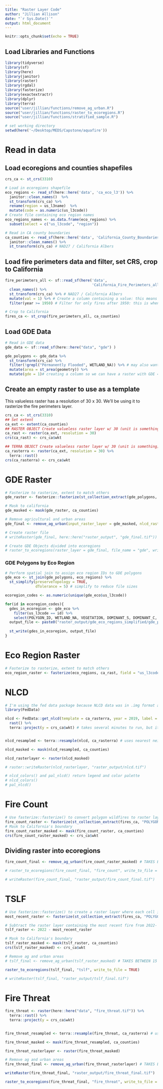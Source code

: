 ```yaml
---
title: "Raster Layer Code"
author: "Jillian Allison"
date: "`r Sys.Date()`"
output: html_document
---
```


```r
knitr::opts_chunk$set(echo = TRUE)
```

## Load Libraries and Functions

```r
library(tidyverse)
library(sf)
library(here)
library(janitor)
library(raster)
library(rgdal)
library(fasterize)
library(exactextractr)
library(dplyr)
library(terra)
source("user/jillian/functions/remove_ag_urban.R")
source("user/jillian/functions/raster_to_ecoregions.R")
source("user/jillian/functions/stratified_sample.R")
```

```r
# set working directory
setwd(here('~/Desktop/MEDS/Capstone/aquafire'))
```

# Read in data

## Load ecoregions and counties shapefiles

```r
crs_ca <- st_crs(3310)

# Load in ecoregions shapefile
eco_regions <- read_sf(here::here('data', 'ca_eco_l3')) %>% 
  janitor::clean_names()  %>% 
  st_transform(crs_ca) %>% 
  rename(region = us_l3name)  %>%
  mutate(code = as.numeric(us_l3code))
# Create file containing eco region names 
eco_regions_names <- as.data.frame(eco_regions) %>%
  subset(select = c("us_l3code", "region"))

# Read in CA county boundaries
ca_counties <- read_sf(here::here('data', 'California_County_Boundaries', 'cnty19_1.shp')) %>% 
  janitor::clean_names() %>% 
  st_transform(crs_ca) # NAD27 / California Albers
```

## Load fire perimeters data and filter, set CRS, crop to California

```r
fire_perimeters_all <- sf::read_sf(here('data', 
                                        'California_Fire_Perimeters_all')) %>% 
  clean_names() %>% 
  st_transform(crs_ca) %>% # NAD27 / California Albers
  mutate(val = 1) %>% # Create a column containing a value: this means each fire has a value of 1
  filter(year >= 1950) # Filter for only fires after 1950: this is when the dataset becomes reliable. 

# Crop to California
fires_ca <- st_crop(fire_perimeters_all, ca_counties) 
```

## Load GDE Data

```r
# Read in GDE data
gde_data <- sf::read_sf(here::here("data", "gde") )

gde_polygons <- gde_data %>%
  st_transform(crs_ca) %>%
  filter(!grepl("Permanently Flooded", WETLAND_NA)) %>% # may also want to remove semipermanently flooded or all lacustrine
  mutate(area = st_area(geometry)) %>%
  mutate(gde = 1)# creating a column so we can have a raster with GDE = 1, not GDE = 0
```

## Create an empty raster to use as a template

This valueless raster has a resolution of 30 x 30. We'll be using it to rasterize the fire perimeters layer.

```r
crs_ca <- st_crs(3310)
## Set extent
ca_ext <- extent(ca_counties)
## RASTER OBJECT Create valueless raster layer w/ 30 (unit is something) resolution 
ca_rast <- raster(ca_ext, resolution = 30)
crs(ca_rast) <- crs_ca$wkt

## TERRA OBJECT Create valueless raster layer w/ 30 (unit is something) resolution 
ca_rasterra <- raster(ca_ext, resolution = 30) %>%
  terra::rast()
crs(ca_rasterra) <- crs_ca$wkt 
```

# GDE Raster

```r
# Fasterize to rasterize, extent to match others 
gde_raster <- fasterize::fasterize(st_collection_extract(gde_polygons, "POLYGON"), ca_rast, field = "gde", fun = "max", background = 0)

# Mask to california
gde_masked <- mask(gde_raster, ca_counties)

# Remove agricultural and urban areas
gde_final <- remove_ag_urban(input_raster_layer = gde_masked, nlcd_raster_layer = nlcd_rasterlayer)

# Create raster file 
# writeRaster(gde_final, here::here("raster_output", "gde_final.tif"))

# Create GDE Objects divided into ecoregions 
# raster_to_ecoregions(raster_layer = gde_final, file_name = "gde", write_to_file = TRUE)
```

### GDE Polygons by Eco Region

```r
# Perform spatial join to assign eco region IDs to GDE polygons
gde_eco <- st_join(gde_polygons, eco_regions) %>%
  st_simplify(preserveTopology = TRUE, 
              dTolerance = 5) # simplify to reduce file sizes 

ecoregion_codes <- as.numeric(unique(gde_eco$us_l3code))

for(id in ecoregion_codes){
  gdes_in_ecoregion <- gde_eco %>%
    filter(us_l3code == id) %>%
    select(POLYGON_ID, WETLAND_NA, VEGETATION, DOMINANT_S, DOMINANT_C, area, us_l3code, region, geometry)
  output_file <- paste0("raster_output/gde_eco_regions_simplified/gde_polygon_", id, ".shp")
  
  st_write(gdes_in_ecoregion, output_file)
}
```

# Eco Region Raster

```r
# Fasterize to rasterize, extent to match others 
eco_region_raster <- fasterize(eco_regions, ca_rast, field = "us_l3code")
```

# NLCD

```r
# I'm using the fed data package because NLCD data was in .img format and .... ew 
library(FedData)

nlcd <- FedData::get_nlcd(template = ca_rasterra, year = 2019, label = "ca", dataset = "landcover", landmass = "L48", extraction.dir = "data") %>%
  rast() %>%
  terra::project(y = crs_ca$wkt) # takes several minutes to run, but it will! 


nlcd_resampled <- terra::resample(nlcd, ca_rasterra) # uses nearest neighbors approach for for categorical values 

nlcd_masked <- mask(nlcd_resampled, ca_counties)

nlcd_rasterlayer <- raster(nlcd_masked)

# raster::writeRaster(nlcd_rasterlayer, "raster_output/nlcd.tif")

# nlcd_colors() and pal_nlcd() return legend and color palette
# nlcd_colors()
# pal_nlcd()
```

# Fire Count

```r
# Use fasterize::fasterize() to convert polygon wildfires to raster layer based on raster template ## FUTURE US: REMEMBER TO CHECK FOR DUPLICATES!!!!! 
fire_count_raster <- fasterize(st_collection_extract(fires_ca, "POLYGON"), ca_rast, field = "val", fun = "sum", background = 0)
# Mask to California's boundary
fire_count_raster_masked <- mask(fire_count_raster, ca_counties) 
crs(fire_count_raster_masked) <- crs_ca$wkt
```

## Dividing raster into ecoregions

```r
fire_count_final <- remove_ag_urban(fire_count_raster_masked) # TAKES BETWEEN 15 - 30 MINUTES TO RUN! FYI 

# raster_to_ecoregions(fire_count_final, "fire_count", write_to_file = TRUE)

# writeRaster(fire_count_final, "raster_output/fire_count_final.tif")
```

# TSLF

```r
# Use fasterize::fasterize() to create a raster layer where each cell is equal to the maximum year value for that cell. 
most_recent_raster <- fasterize(st_collection_extract(fires_ca, "POLYGON"), ca_rast, field = "year", fun = "max", background = NA)

# Subtract the raster layer containing the most recent fire from 2022- this will give the number of years since the most recent fire in each cell. 
tslf_raster <- 2022 - most_recent_raster

# Mask to California's boundary
tslf_raster_masked <- mask(tslf_raster, ca_counties)
crs(tslf_raster_masked) <- crs_ca$wkt

# Remove ag and urban areas 
# tslf_final <- remove_ag_urban(tslf_raster_masked) # TAKES BETWEEN 15 - 30 MINUTES TO RUN! FYI

raster_to_ecoregions(tslf_final, "tslf", write_to_file = TRUE)

# writeRaster(tslf_final, "raster_output/tslf_final.tif")
```

# Fire Threat

```r
fire_threat <- raster(here::here("data", "fire_threat.tif")) %>%
  terra::rast() %>%
  terra::project(y = crs_ca$wkt)
  

fire_threat_resampled <- terra::resample(fire_threat, ca_rasterra) # uses nearest neighbors approach for for categorical values 

fire_threat_masked <- mask(fire_threat_resampled, ca_counties)

fire_threat_rasterlayer <- raster(fire_threat_masked)

# Remove ag and urban areas 
fire_threat_final <- remove_ag_urban(fire_threat_rasterlayer) # TAKES BETWEEN 15 - 30 MINUTES TO RUN! FYI 

writeRaster(fire_threat_final, "raster_output/fire_threat_final.tif")

raster_to_ecoregions(fire_threat_final, "fire_threat", write_to_file = TRUE)
```
